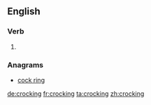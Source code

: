 ==English==

===Verb===
{{head|en}}

# {{present participle of|crock}}

===Anagrams===
* [[cock ring#English|cock ring]]

[[de:crocking]]
[[fr:crocking]]
[[ta:crocking]]
[[zh:crocking]]